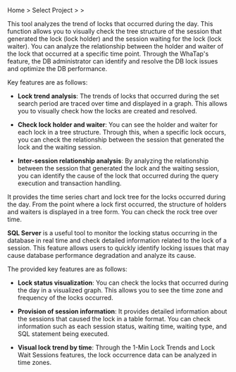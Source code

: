 Home &gt; Select Project &gt; <Cmdname sid="side_analysis" className="uitext" /> &gt; <Cmdname sid="side_dbLockTree" className="uitext" />

<InDoc product='cubrid,postgresql,oracle,oracle-pro,oracle-v1,altibase,tibero,db2'>

This tool analyzes the trend of locks that occurred during the day. This function allows you to visually check the tree structure of the session that generated the lock (lock holder) and the session waiting for the lock (lock waiter). You can analyze the relationship between the holder and waiter of the lock that occurred at a specific time point. Through the WhaTap's <Cmdname sid="side_dbLockTree" className="uitext" /> feature, the DB administrator can identify and resolve the DB lock issues and optimize the DB performance.

Key features are as follows:

- **Lock trend analysis**: The trends of locks that occurred during the set search period are traced over time and displayed in a graph. This allows you to visually check how the locks are created and resolved.

- **Check lock holder and waiter**: You can see the holder and waiter for each lock in a tree structure. Through this, when a specific lock occurs, you can check the relationship between the session that generated the lock and the waiting session.

- **Inter-session relationship analysis**: By analyzing the relationship between the session that generated the lock and the waiting session, you can identify the cause of the lock that occurred during the query execution and transaction handling.

</InDoc>

<Xclude product='cubrid,postgresql,oracle,oracle-pro,oracle-v1,altibase,mssql,mssql-v1,tibero,db2'>

It provides the time series chart and lock tree for the locks occurred during the day. From the point where a lock first occurred, the structure of holders and waiters is displayed in a tree form. You can check the rock tree over time.

</Xclude>

<InDoc product="mssql,mssql-v1">

**SQL Server** is a useful tool to monitor the locking status occurring in the database in real time and check detailed information related to the lock of a session. This feature allows users to quickly identify locking issues that may cause database performance degradation and analyze its cause.

The provided key features are as follows:

- **Lock status visualization**: You can check the locks that occurred during the day in a visualized graph. This allows you to see the time zone and frequency of the locks occurred.

- **Provision of session information**: It provides detailed information about the sessions that caused the lock in a table format. You can check information such as each session status, waiting time, waiting type, and SQL statement being executed.

</InDoc>

- **Visual lock trend by time**: Through the <UI>1-Min Lock Trends</UI> and <UI>Lock Wait Sessions</UI> features, the lock occurrence data can be analyzed in time zones.
